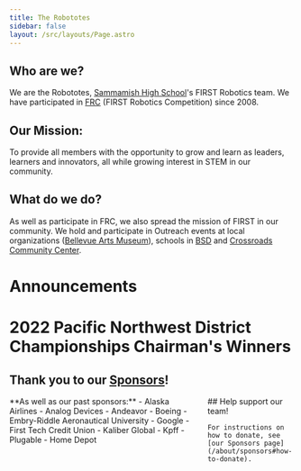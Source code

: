 ```yaml
---
title: The Robototes
sidebar: false
layout: /src/layouts/Page.astro
---
```



## Who are we?

We are the Robototes, [Sammamish High School](https://bsd405.org/sammamish)'s FIRST Robotics team. We have participated in [FRC](https://firstinspires.org/robotics/frc) (FIRST Robotics Competition) since 2008.

## Our Mission:

To provide all members with the opportunity to grow and learn as leaders, learners and innovators, all while growing interest in STEM in our community.

## What do we do?

As well as participate in FRC, we also spread the mission of FIRST in our community. We hold and participate in Outreach events at local organizations ([Bellevue Arts Museum](https://bellevuearts.org)), schools in [BSD](https://bsd405.org) and [Crossroads Community Center](https://bellevuewa.gov/city-government/departments/parks/community-centers/crossroads).

# Announcements

<Announcements />

# 2022 Pacific Northwest District Championships Chairman's Winners

<YoutubeEmbed video="MziMzrM4DRA" />

## Thank you to our [Sponsors](/about/sponsors)!

<Sponsors active />

<div class="columns">
<div>
	**As well as our past sponsors:**
	- Alaska Airlines
	- Analog Devices
	- Andeavor
	- Boeing
	- Embry-Riddle Aeronautical University
	- Google
	- First Tech Credit Union
	- Kaliber Global
	- Kpff
	- Plugable
	- Home Depot
</div>
<div>
	## Help support our team!

	For instructions on how to donate, see [our Sponsors page](/about/sponsors#how-to-donate).
</div>
</div>
